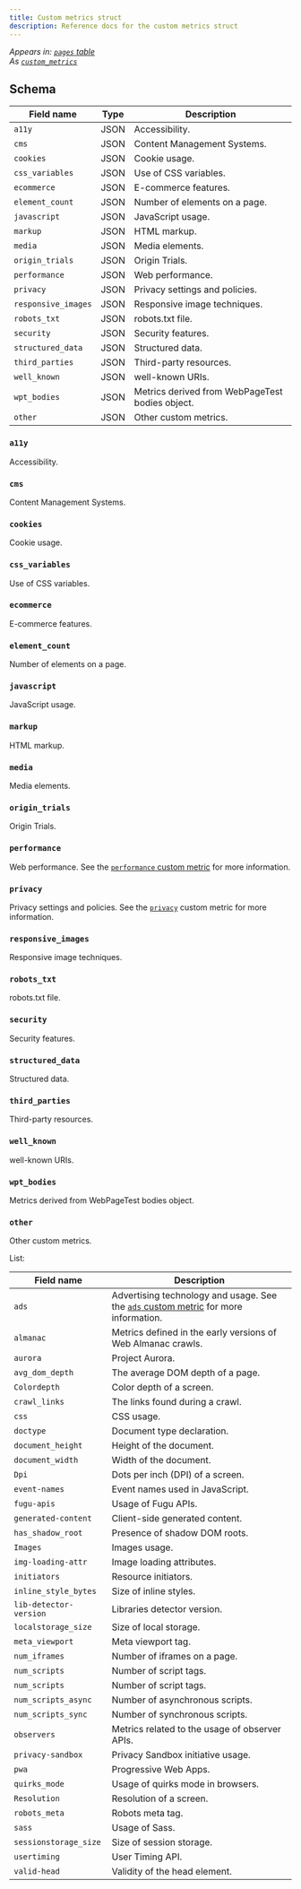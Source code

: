```yaml
---
title: Custom metrics struct
description: Reference docs for the custom metrics struct
---
```


_Appears in: [`pages` table](/reference/tables/pages/)_\
_As [`custom_metrics`](/reference/tables/pages/#custom_metrics)_

## Schema

| Field name         | Type    | Description                                     |
|--------------------|---------|-------------------------------------------------|
| `a11y`             | JSON  | Accessibility.                                    |
| `cms`              | JSON  | Content Management Systems.                       |
| `cookies`          | JSON  | Cookie usage.                                     |
| `css_variables`    | JSON  | Use of CSS variables.                             |
| `ecommerce`        | JSON  | E-commerce features.                              |
| `element_count`    | JSON  | Number of elements on a page.                     |
| `javascript`       | JSON  | JavaScript usage.                                 |
| `markup`           | JSON  | HTML markup.                                      |
| `media`            | JSON  | Media elements.                                   |
| `origin_trials`    | JSON  | Origin Trials.                                    |
| `performance`      | JSON  | Web performance.                                  |
| `privacy`          | JSON  | Privacy settings and policies.                    |
| `responsive_images`| JSON  | Responsive image techniques.                      |
| `robots_txt`       | JSON  | robots.txt file.                                  |
| `security`         | JSON  | Security features.                                |
| `structured_data`  | JSON  | Structured data.                                  |
| `third_parties`    | JSON  | Third-party resources.                            |
| `well_known`       | JSON  | well-known URIs.                                  |
| `wpt_bodies`       | JSON  | Metrics derived from WebPageTest bodies object.   |
| `other`            | JSON  | Other custom metrics.                             |

### `a11y`

Accessibility.

### `cms`

Content Management Systems.

### `cookies`

Cookie usage.

### `css_variables`

Use of CSS variables.


### `ecommerce`

E-commerce features.

### `element_count`

Number of elements on a page.

### `javascript`

JavaScript usage.

### `markup`

HTML markup.

### `media`

Media elements.

### `origin_trials`

Origin Trials.

### `performance`

Web performance. See the [`performance` custom metric](/reference/custom-metrics/performance/) for more information.

### `privacy`

Privacy settings and policies. See the [`privacy`](/reference/custom-metrics/privacy/) custom metric for more information.

### `responsive_images`

Responsive image techniques.

### `robots_txt`

robots.txt file.

### `security`

Security features.

### `structured_data`

Structured data.

### `third_parties`

Third-party resources.

### `well_known`

well-known URIs.

### `wpt_bodies`

Metrics derived from WebPageTest bodies object.

### `other`

Other custom metrics.

List:

| Field name         | Description                                       |
|--------------------|---------------------------------------------------|
| `ads`              | Advertising technology and usage. See the [`ads` custom metric](/reference/custom-metrics/ads/) for more information.                |
| `almanac`          | Metrics defined in the early versions of Web Almanac crawls. |
| `aurora`           | Project Aurora.                                   |
| `avg_dom_depth`    | The average DOM depth of a page.                  |
| `Colordepth`       | Color depth of a screen.                          |
| `crawl_links`      | The links found during a crawl.                   |
| `css`              | CSS usage.                                        |
| `doctype`          | Document type declaration.                        |
| `document_height`  | Height of the document.                           |
| `document_width`   | Width of the document.                            |
| `Dpi`              | Dots per inch (DPI) of a screen.                  |
| `event-names`      | Event names used in JavaScript.                   |
| `fugu-apis`        | Usage of Fugu APIs.                               |
| `generated-content`| Client-side generated content.                    |
| `has_shadow_root`  | Presence of shadow DOM roots.                     |
| `Images`           | Images usage.                                     |
| `img-loading-attr` | Image loading attributes.                         |
| `initiators`           | Resource initiators.                              |
| `inline_style_bytes`   |  Size of inline styles.                            |
| `lib-detector-version` | Libraries detector version.                       |
| `localstorage_size`|  Size of local storage.                            |
| `meta_viewport`    |  Meta viewport tag.                                |
| `num_iframes`      |  Number of iframes on a page.                      |
| `num_scripts`      |  Number of script tags.                            |
| `num_scripts`      |  Number of script tags.                            |
| `num_scripts_async`|  Number of asynchronous scripts.                   |
| `num_scripts_sync` |  Number of synchronous scripts.                    |
| `observers`        |  Metrics related to the usage of observer APIs.    |
| `privacy-sandbox`  |  Privacy Sandbox initiative usage.                 |
| `pwa`              |  Progressive Web Apps.                             |
| `quirks_mode`      |  Usage of quirks mode in browsers.                 |
| `Resolution`       |  Resolution of a screen.                           |
| `robots_meta`          |  Robots meta tag.                                  |
| `sass`                 |  Usage of Sass.                                    |
| `sessionstorage_size`  |  Size of session storage.                          |
| `usertiming`           |  User Timing API.                                  |
| `valid-head`           |  Validity of the head element.                     |
